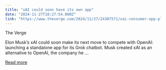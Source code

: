 ```yaml
---
title: "xAI could soon have its own app"
date: "2024-11-27T18:27:54.000Z"
link: "https://www.theverge.com/2024/11/27/24307571/xai-consumer-app-planned-report"
---
```


The Verge
    

  
Elon Musk’s xAI could soon make its next move to compete with OpenAI: launching a standalone app for its Grok chatbot. 
Musk created xAI as an alternative to OpenAI, the company he ...

[Read more](https://www.theverge.com/2024/11/27/24307571/xai-consumer-app-planned-report)
